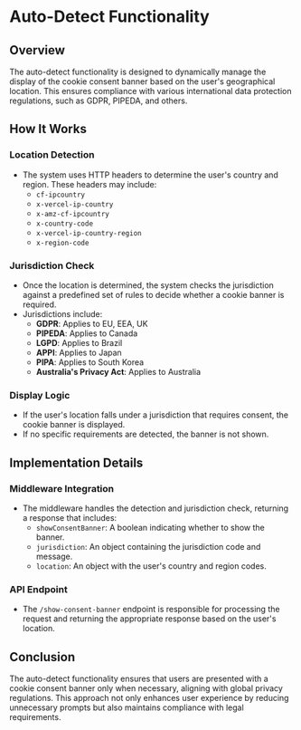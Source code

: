 # Auto-Detect Functionality

## Overview

The auto-detect functionality is designed to dynamically manage the display of the cookie consent banner based on the user's geographical location. This ensures compliance with various international data protection regulations, such as GDPR, PIPEDA, and others.

## How It Works

### Location Detection

- The system uses HTTP headers to determine the user's country and region. These headers may include:
  - `cf-ipcountry`
  - `x-vercel-ip-country`
  - `x-amz-cf-ipcountry`
  - `x-country-code`
  - `x-vercel-ip-country-region`
  - `x-region-code`

### Jurisdiction Check

- Once the location is determined, the system checks the jurisdiction against a predefined set of rules to decide whether a cookie banner is required.
- Jurisdictions include:
  - **GDPR**: Applies to EU, EEA, UK
  - **PIPEDA**: Applies to Canada
  - **LGPD**: Applies to Brazil
  - **APPI**: Applies to Japan
  - **PIPA**: Applies to South Korea
  - **Australia's Privacy Act**: Applies to Australia

### Display Logic

- If the user's location falls under a jurisdiction that requires consent, the cookie banner is displayed.
- If no specific requirements are detected, the banner is not shown.

## Implementation Details

### Middleware Integration

- The middleware handles the detection and jurisdiction check, returning a response that includes:
  - `showConsentBanner`: A boolean indicating whether to show the banner.
  - `jurisdiction`: An object containing the jurisdiction code and message.
  - `location`: An object with the user's country and region codes.

### API Endpoint

- The `/show-consent-banner` endpoint is responsible for processing the request and returning the appropriate response based on the user's location.

## Conclusion

The auto-detect functionality ensures that users are presented with a cookie consent banner only when necessary, aligning with global privacy regulations. This approach not only enhances user experience by reducing unnecessary prompts but also maintains compliance with legal requirements.
